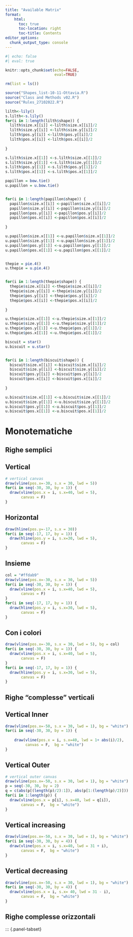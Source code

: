 ```yaml
---
title: "Available Matrix"
format: 
    html:
      toc: true
      toc-location: right
      toc-title: Contents
editor_options: 
  chunk_output_type: console
---
```


```r
#| echo: false
#| eval: true

knitr::opts_chunk$set(echo=FALSE, 
                      eval=TRUE)

rm(list = ls())

source("Shapes_list-10-11-Ottavia.R")
source("Class and Methods v02.R")
source("Rules_27102022.R")

lilth<-lily()
s.lilth<-s.lily()
for(i in 1:length(lilth$shape)) {
  lilth$size.x[[i]] <-lilth$size.x[[i]]/2
  lilth$size.y[[i]] <-lilth$size.y[[i]]/2
  lilth$pos.y[[i]] <-lilth$pos.y[[i]]/2
  lilth$pos.x[[i]] <-lilth$pos.x[[i]]/2
  
}

s.lilth$size.x[[1]] <-s.lilth$size.x[[1]]/2
s.lilth$size.y[[1]] <-s.lilth$size.y[[1]]/2
s.lilth$pos.y[[1]] <-s.lilth$pos.y[[1]]/2
s.lilth$pos.x[[1]] <-s.lilth$pos.x[[1]]/2

papillon = bow.tie()
u.papillon = u.bow.tie()


for(i in 1:length(papillon$shape)) {
  papillon$size.x[[i]] <-papillon$size.x[[i]]/2
  papillon$size.y[[i]] <-papillon$size.y[[i]]/2
  papillon$pos.y[[i]] <-papillon$pos.y[[i]]/2
  papillon$pos.x[[i]] <-papillon$pos.x[[i]]/2
  
}

u.papillon$size.x[[1]] <-u.papillon$size.x[[1]]/2
u.papillon$size.y[[1]] <-u.papillon$size.y[[1]]/2
u.papillon$pos.y[[1]] <-u.papillon$pos.y[[1]]/2
u.papillon$pos.x[[1]] <-u.papillon$pos.x[[1]]/2


thepie = pie.4()
u.thepie = u.pie.4()


for(i in 1:length(thepie$shape)) {
  thepie$size.x[[i]] <-thepie$size.x[[i]]/2
  thepie$size.y[[i]] <-thepie$size.y[[i]]/2
  thepie$pos.y[[i]] <-thepie$pos.y[[i]]/2
  thepie$pos.x[[i]] <-thepie$pos.x[[i]]/2
  
}

u.thepie$size.x[[1]] <-u.thepie$size.x[[1]]/2
u.thepie$size.y[[1]] <-u.thepie$size.y[[1]]/2
u.thepie$pos.y[[1]] <-u.thepie$pos.y[[1]]/2
u.thepie$pos.x[[1]] <-u.thepie$pos.x[[1]]/2

biscuit = star()
u.biscuit = u.star()


for(i in 1:length(biscuit$shape)) {
  biscuit$size.x[[i]] <-biscuit$size.x[[i]]/2
  biscuit$size.y[[i]] <-biscuit$size.y[[i]]/2
  biscuit$pos.y[[i]] <-biscuit$pos.y[[i]]/2
  biscuit$pos.x[[i]] <-biscuit$pos.x[[i]]/2
  
}

u.biscuit$size.x[[1]] <-u.biscuit$size.x[[1]]/2
u.biscuit$size.y[[1]] <-u.biscuit$size.y[[1]]/2
u.biscuit$pos.y[[1]] <-u.biscuit$pos.y[[1]]/2
u.biscuit$pos.x[[1]] <-u.biscuit$pos.x[[1]]/2
```

# Monotematiche

## Righe semplici

::: {.panel-tabset}

## Vertical

``` r


# vertical canvas
draw(vline(pos.x=-30, s.x = 30, lwd = 5))
for(i in seq(-30, 30, by = 1)) {
  draw(vline(pos.x = i, s.x=40, lwd = 5), 
       canvas = F)
}

```

## Horizontal

``` r
draw(hline(pos.y=-17, s.x = 30))
for(i in seq(-17, 17, by = 1)) {
  draw(hline(pos.y = i, s.x=30, lwd = 5), 
       canvas = F)
}
```

## Insieme

```r
col = "#ffdab9"
draw(vline(pos.x=-30, s.x = 30, lwd = 5))
for(i in seq(-30, 30, by = 1)) {
  draw(vline(pos.x = i, s.x=40, lwd = 5), 
       canvas = F)
}
for(i in seq(-17, 17, by = 1)) {
  draw(hline(pos.y = i, s.x=30, lwd = 5), 
       canvas = F)
}
```

## Con i colori

```r
draw(vline(pos.x=-30, s.x = 30, lwd = 5), bg = col)
for(i in seq(-30, 30, by = 1)) {
  draw(vline(pos.x = i, s.x=40, lwd = 5), 
       canvas = F)
}
for(i in seq(-17, 17, by = 1)) {
  draw(hline(pos.y = i, s.x=30, lwd = 5), 
       canvas = F)
}
```


:::

## Righe "complesse" verticali

::: {.panel-tabset}

## Vertical Inner

```r
draw(vline(pos.x=-50, s.x = 30, lwd = 1), bg = "white")
for(i in seq(-30, 30, by = 1)) {
  
    draw(vline(pos.x = i, s.x=40, lwd = 1+ abs(i)/2), 
         canvas = F,  bg = "white")
}


```


## Vertical Outer

```.r
# vertical outer canvas
draw(vline(pos.x=-50, s.x = 30, lwd = 1), bg = "white")
p = seq(-30, 30, by = 2)
q = c(abs(p[(length(p)/2):1]), abs(p[1:(length(p)/2)]))
for(i in 1:length(p)) {
  draw(vline(pos.x = p[i], s.x=40, lwd = q[i]), 
       canvas = F,  bg = "white")
}

```


## Vertical increasing

```r
draw(vline(pos.x=-50, s.x = 30, lwd = 1), bg = "white")
for(i in seq(-30, 30, by = 4)) {
  draw(vline(pos.x = i, s.x=40, lwd = 31 + i), 
       canvas = F,  bg = "white")
}
```

## Vertical decreasing


```r

draw(vline(pos.x=-50, s.x = 30, lwd = 1), bg = "white")
for(i in seq(-30, 30, by = 4)) {
  draw(vline(pos.x = i, s.x= 40, lwd = 31 - i), 
       canvas = F,  bg = "white")
}

```


:::


## Righe complesse orizzontali

::: {.panel-tabset}


